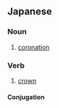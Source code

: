 ==Japanese==
{{ja-kanjitab|戴|冠}}

===Noun===
{{ja-noun|たいかん}}

# [[coronation]]

===Verb===
{{ja-verb-suru|k|hira=たいかん|rom=taikan}}

# [[crown]]

====Conjugation====
{{ja-suru|戴冠|たいかん|taikan}}
